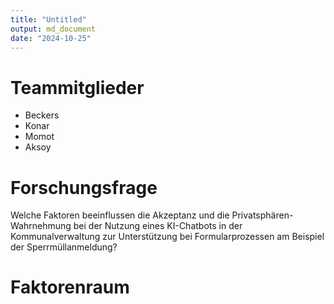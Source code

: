 ```yaml
---
title: "Untitled"
output: md_document
date: "2024-10-25"
---
```


# Teammitglieder 
* Beckers 
* Konar
* Momot
* Aksoy


# Forschungsfrage
Welche Faktoren beeinflussen die Akzeptanz und die Privatsphären-Wahrnehmung bei der Nutzung eines KI-Chatbots in der Kommunalverwaltung zur Unterstützung bei Formularprozessen am Beispiel der Sperrmüllanmeldung?

# Faktorenraum